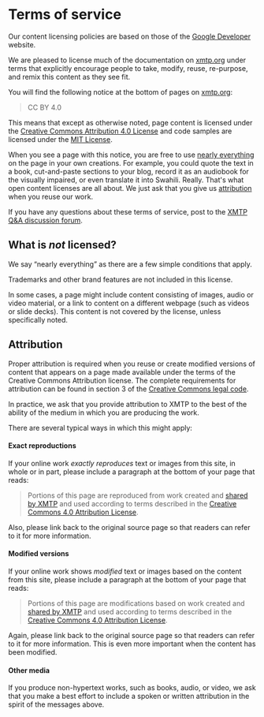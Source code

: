 
# Terms of service

Our content licensing policies are based on those of the [Google Developer](https://developers.google.com/site-policies) website.

We are pleased to license much of the documentation on [xmtp.org](https://xmtp.org/) under terms that explicitly encourage people to take, modify, reuse, re-purpose, and remix this content as they see fit.

You will find the following notice at the bottom of pages on [xmtp.org](https://xmtp.org/):

> CC BY 4.0

This means that except as otherwise noted, page content is licensed under the [Creative Commons Attribution 4.0 License](https://creativecommons.org/licenses/by/4.0/) and code samples are licensed under the [MIT License](http://opensource.org/licenses/MIT).

When you see a page with this notice, you are free to use [nearly everything](#what-is-not-licensed) on the page in your own creations. For example, you could quote the text in a book, cut-and-paste sections to your blog, record it as an audiobook for the visually impaired, or even translate it into Swahili. Really. That's what open content licenses are all about. We just ask that you give us [attribution](#attribution) when you reuse our work.

If you have any questions about these terms of service, post to the [XMTP Q&A discussion forum](https://github.com/orgs/xmtp/discussions/categories/q-a).

## What is _not_ licensed?

We say “nearly everything” as there are a few simple conditions that apply.

Trademarks and other brand features are not included in this license.

In some cases, a page might include content consisting of images, audio or video material, or a link to content on a different webpage (such as videos or slide decks). This content is not covered by the license, unless specifically noted.

## Attribution

Proper attribution is required when you reuse or create modified versions of content that appears on a page made available under the terms of the Creative Commons Attribution license. The complete requirements for attribution can be found in section 3 of the [Creative Commons legal code](https://creativecommons.org/licenses/by/4.0/legalcode).

In practice, we ask that you provide attribution to XMTP to the best of the ability of the medium in which you are producing the work.

There are several typical ways in which this might apply:

#### Exact reproductions

If your online work _exactly reproduces_ text or images from this site, in whole or in part, please include a paragraph at the bottom of your page that reads:

>Portions of this page are reproduced from work created and [shared by XMTP](https://xmtp.org/terms) and used according to terms described in the [Creative Commons 4.0 Attribution License](https://creativecommons.org/licenses/by/4.0/).

Also, please link back to the original source page so that readers can refer to it for more information.

#### Modified versions

If your online work shows _modified_ text or images based on the content from this site, please include a paragraph at the bottom of your page that reads:

>Portions of this page are modifications based on work created and [shared by XMTP](https://xmtp.org/terms) and used according to terms described in the [Creative Commons 4.0 Attribution License](https://creativecommons.org/licenses/by/4.0/).

Again, please link back to the original source page so that readers can refer to it for more information. This is even more important when the content has been modified.

#### Other media

If you produce non-hypertext works, such as books, audio, or video, we ask that you make a best effort to include a spoken or written attribution in the spirit of the messages above.

<FeedbackWidget />
